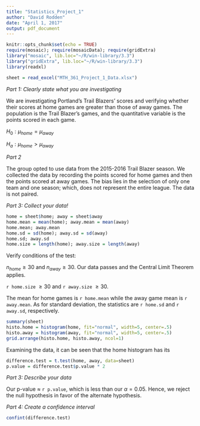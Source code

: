 ```yaml
---
title: "Statistics_Project_1"
author: "David Rodden"
date: "April 1, 2017"
output: pdf_document
---
```

  
```r
knitr::opts_chunk$set(echo = TRUE)
require(mosaic); require(mosaicData); require(gridExtra)
library("mosaic", lib.loc="~/R/win-library/3.3")
library("gridExtra", lib.loc="~/R/win-library/3.3")
library(readxl)
```
```r
sheet = read_excel("MTH_361_Project_1_Data.xlsx")
```
*Part 1: Clearly state what you are investigating*
  
We are investigating Portland's Trail Blazers' scores and verifying whether their scores at home games are greater than those of away games. The population is the Trail Blazer's games, and the quantitative variable is the points scored in each game.

$H_0: \mu_{home} = \mu_{away}$
  
$H_a: \mu_{home} > \mu_{away}$
  
*Part 2*
  
The group opted to use data from the 2015-2016 Trail Blazer season. We collected the data by recording the points scored for home games and then the points scored at away games. The bias lies in the selection of only one team and one season; which, does not represent the entire league. The data is not paired.

*Part 3: Collect your data!*
```r
home = sheet$home; away = sheet$away
home.mean = mean(home); away.mean = mean(away)
home.mean; away.mean
home.sd = sd(home); away.sd = sd(away)
home.sd; away.sd
home.size = length(home); away.size = length(away)
```

Verify conditions of the test:

$n_{home} \geq 30$ and $n_{away} \geq 30$. Our data passes and the Central Limit Theorem applies.

`r home.size` $\geq 30$ and `r away.size` $\geq 30$.

The mean for home games is `r home.mean` while the away game mean is `r away.mean`.
As for standard deviation, the statistics are `r home.sd` and `r away.sd`, respectively.

```r
summary(sheet)
histo.home = histogram(home, fit="normal", width=5, center=.5)
histo.away = histogram(away, fit="normal", width=5, center=.5)
grid.arrange(histo.home, histo.away, ncol=1)
```
Examining the data, it can be seen that the home histogram has its 


```r
difference.test = t.test(home, away, data=sheet)
p.value = difference.test$p.value * 2
```


*Part 3: Describe your data*

Our p-value $\approx$ `r p.value`, which is less than our $\alpha=0.05$. Hence, we reject the null hypothesis in favor of the alternate hypothesis.


*Part 4: Create a confidence interval*

```r
confint(difference.test)
```